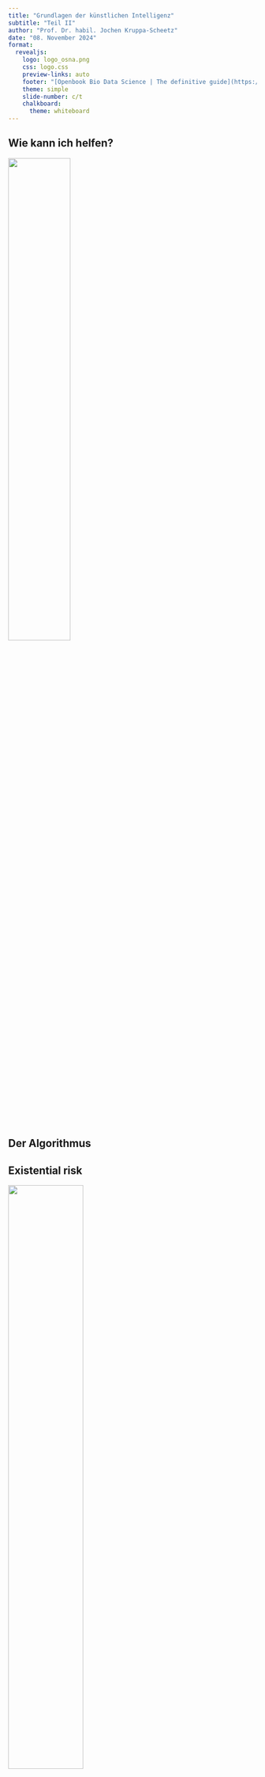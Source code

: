 ```yaml
---
title: "Grundlagen der künstlichen Intelligenz"
subtitle: "Teil II"
author: "Prof. Dr. habil. Jochen Kruppa-Scheetz"
date: "08. November 2024"
format:
  revealjs: 
    logo: logo_osna.png
    css: logo.css
    preview-links: auto
    footer: "[Openbook Bio Data Science | The definitive guide](https://jkruppa.github.io/)"
    theme: simple
    slide-number: c/t
    chalkboard: 
      theme: whiteboard
---
```


## Wie kann ich helfen?

![](img/karl.png){fig-align="center" width="50%"}

## Der Algorithmus {background-color="black" background-image="img/elon.png"}


## Existential risk

::: {layout="[[1], [-1]]"}

![](img/dune.png){fig-align="center" width="55%"}

:::

## Existential risk

::: {layout="[[1], [-1]]"}

![](img/terminator.png){fig-align="center" width="55%"}

:::

## Existential risk

::: {layout="[[1], [-1]]"}

![](img/matrix.png){fig-align="center" width="70%"}

:::

## Longtermism {background-color="black" background-image="img/elon.png"}



## Was willst du tun?

::: {layout="[[1], [-1]]"}

![](img/was_tun.png){fig-align="center" width="100%"}
:::

## Prädiktives Modell: Wettervorhersage

::: {layout="[[1], [-1]]"}

![](img/rain.jpg){fig-align="center" width="50%"}
:::

## Oberflächentemperatur Nordatlantik

::: {layout="[[1], [-1]]"}

![](img/de_sst_north_atlantic.png){fig-align="center" width="100%"}
:::

## Woher lerne ich?

::: {layout="[[1], [-1]]"}

![](img/trainingTestingNKI.png){fig-align="center" width="80%"}
:::

## Wie lerne ich?

![](img/class-bias-01.png){fig-align="center" width="80%"}

## Wie lerne ich?

![](img/class-bias-02.jpg){fig-align="center" width="80%"}

## Wie lerne ich?

![](img/class-bias-03.jpg){fig-align="center" width="80%"}

## Wie lerne ich?

![](img/class-bias-04.png){fig-align="center" width="80%"}

## Der, die, das Nutella


![](img/der_nutella.png){fig-align="center" width="100%"}



## Der, die, das Nutella


![](img/der_nutella.png){fig-align="center" width="90%"}

![](img/die_nutella.png){fig-align="center" width="90%"}


## Der, die, das Nutella


![](img/der_nutella.png){fig-align="center" width="60%"}

![](img/die_nutella.png){fig-align="center" width="60%"}

![](img/das_nutella.png){fig-align="center" width="60%"}



## Der, die, das Nutella - ChatGPT

::: {layout="[[1], [-1]]"}

![](img/chat_nutella.png){fig-align="center" width="100%"}

:::

## Woher kommt das Wissen?

::: {layout="[[1], [-1]]"}

![](img/prinzen.jpg){fig-align="center" width="85%"}

:::

## Was ist das Label?

:::{layout="[[-1], [1], [-1]]"}

> "In reality, the magic of machine learning is the grind of data labelling." --- Phil Jones

> "[...] workers are trained to identify elements of the image in response to client specifications: they may, for example, draw polygons around different objects, from traffic lights to stop signs and human faces." --- Guardian

> "[...] AI revolution: people working under oppressive surveillance at furious intensity just to keep their jobs and support their families." --- Guardian

:::

## Gulu {background-color="black" background-image="img/gulu.png"}


## Was verdient man da so?

:::{layout="[[-1], [1], [-1]]"}

>  "In return for 45 hours of intense, stressful work a week – possibly with unpaid overtime on top – annotators can expect to earn in the region [] approximately $1.16 per hour." --- The Guardian

> "$2.2 billion in 2022 and $17 billion in 2023"

> "[...] AI tools are taken up in retail, healthcare and manufacturing [...] the demand for well-curated data will increase by the day."

:::




# Energie & Wasser

## Thorium-Reaktor (SMR) 

::: {layout="[[1], [-1]]"}

![](img/reaktor.png){fig-align="center" width="85%"}

:::



## Wasserverbrauch zur Kühlung

::: {layout="[[1], [-1]]"}

![](img/water.png){fig-align="center" width="85%"}

:::

# Anwendungsbeispiele

## Wo ist der Tumor?

::: {style="font-size: 50%"}

Lucas Johannsen (2024) *Innovative Leaf Disease Mapping: Unsupervised Anomaly Detection for Precise Area Estimation*

:::

:::{layout="[[1], [1], [-1]]"}

![](img/tumor_leaf.png){fig-align="center" width="60%"}
:::

## Was blüht den da?

::: {style="font-size: 50%"}

[Die Flora Incognita-App ermöglicht derzeit die automatische Bestimmung von mehr als 16.000 Gefäßpflanzenarten. Der Bestimmungsprozess ist intuitiv: Nimm ein Bild der Pflanze mit der Kamera Deines Smartphones oder Tablets auf.](https://floraincognita.de/)

:::

:::{layout="[[1], [1], [-1]]"}

![](img/flora.png){fig-align="center" width="85%"}
:::




## The cake is a lie...

![](img/cake.jpg){fig-align="center" width=60%}

> *"Voraussagen sind schwierig, vor allem wenn sie die Zukunft betreffen." — Nils Bohr*

# Woher kommen neue Daten für das Training?

## Reddit

::: {layout="[[1], [-1]]"}

![](img/reddit.png){fig-align="center" width="80%"}

:::

## Mehr zu Lesen...

Openbook Bio Data Science: [https://jkruppa.github.io/](https://jkruppa.github.io/)

:::{layout="[[1], [1], [-1]]"}

![](img/cover2024.png){fig-align="center" width="35%"}

:::

## Quellen & Referenzen {.smaller}

- [Meet Mercy and Anita – the African workers driving the AI revolution, for just over a dollar an hour](https://www.theguardian.com/technology/article/2024/jul/06/mercy-anita-african-workers-ai-artificial-intelligence-exploitation-feeding-machine)
- [Reddit-Nutzer versuchen KI von Google zu "vergiften"](https://futurezone.at/produkte/reddit-google-gemini-vergiften-kuenstliche-intelligenz-empfehlungen-angus-steakhouse/402969960)
- [Wieso Google sieben neue Kernkraftwerke bauen lässt](https://www.rnd.de/politik/google-setzt-auf-kernkraft-sieben-neue-reaktoren-fuer-ki-aera-GQWFKVDSC5D6PMEK2WZ5N5NCHY.html#:~:text=Thorium%2DReaktoren%20sollen%20es%20sein,die%20bislang%20%C3%BCbliche%20Wasserk%C3%BChlung%20verzichtbar.)
- [New nuclear clean energy agreement with Kairos Power](https://blog.google/outreach-initiatives/sustainability/google-kairos-power-nuclear-energy-agreement/)
- [A bottle of water per email: the hidden environmental costs of using AI chatbots](https://www.washingtonpost.com/technology/2024/09/18/energy-ai-use-electricity-water-data-centers/)
- [The longtermist fear of a future malevolent superintelligence is hindering our progress today](https://www.ceps.eu/the-longtermist-fear-of-a-future-malevolent-superintelligence-is-hindering-our-progress-today/)
- [Longtermism: "An odd and peculiar ideology"](https://netzpolitik.org/2023/longtermism-an-odd-and-peculiar-ideology/)







